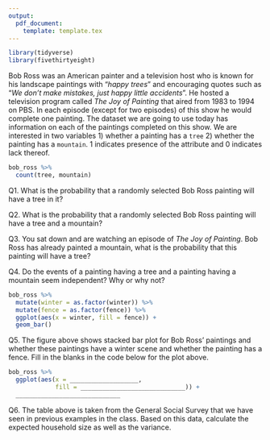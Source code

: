 ```yaml
---
output: 
  pdf_document:
    template: template.tex
---
```


```r
library(tidyverse)
library(fivethirtyeight)
```

\fbox{\begin{minipage}{35em}
Names of Group Members: 
\vspace{2cm}

\end{minipage}}

\section{In Class Activity}
\subsection{Conditional Proability}

Bob Ross was an American painter and a television host who is known for his landscape paintings with "_happy trees_" and encouraging quotes such as "_We don't make mistakes, just happy little accidents_". He hosted a television program called _The Joy of Painting_ that aired from 1983 to 1994 on PBS. In each episode (except for two episodes) of this show he would complete one painting. The dataset we are going to use today has information on each of the paintings completed on this show. We are interested in two variables 1) whether a painting has a `tree` 2) whether the painting has a `mountain`. 1 indicates presence of the attribute and 0 indicates lack thereof. 

```r
bob_ross %>% 
  count(tree, mountain)
```


Q1. What is the probability that a randomly selected Bob Ross painting will have a tree in it?

\vspace{2.5cm}
Q2. What is the probability that a randomly selected Bob Ross painting will have a tree and a mountain?

\pagebreak
Q3. You sat down and are watching an episode of _The Joy of Painting_. Bob Ross has already painted a mountain, what is the probability that this painting will have a tree?

\vspace{3cm}

Q4. Do the events of a painting having a tree and a painting having a mountain seem independent? Why or why not?
\vspace{4cm}

\subsection{Visualizing Data}

```r
bob_ross %>% 
  mutate(winter = as.factor(winter)) %>% 
  mutate(fence = as.factor(fence)) %>% 
  ggplot(aes(x = winter, fill = fence)) +
  geom_bar()
```

Q5. The figure above shows  stacked bar plot for Bob Ross' paintings and whether these paintings have a winter scene and whether the painting has a fence. Fill in the blanks in the code below for the plot above.

```r
bob_ross %>% 
  ggplot(aes(x = ___________________, 
             fill = _____________________________)) +
  _____________________________
```


\pagebreak

\subsection{Discrete Distributions}

\begin{table}[H]
\begin{tabular}{|p{1cm}|p{1cm}|p{1cm}|p{1cm}|p{1cm}|p{1cm}|p{1cm}|p{1cm}|p{1cm}| }
\hline
x & 1 & 2 & 3 & 4 & 5 & 6 & $\geq 7$ & \textbf{Total} \\
\hline
Number of respondents & 346 & 910 & 431 & 399 & 169 & 47 & 46 & 2348 \\
\hline
P(X=x) up to two decimal places& & & & & & & & \\
\hline
\end{tabular}
\end{table}

Q6. The table above is taken from the General Social Survey that we have seen in previous examples in the class. Based on this data, calculate the expected household size as well as the variance.

